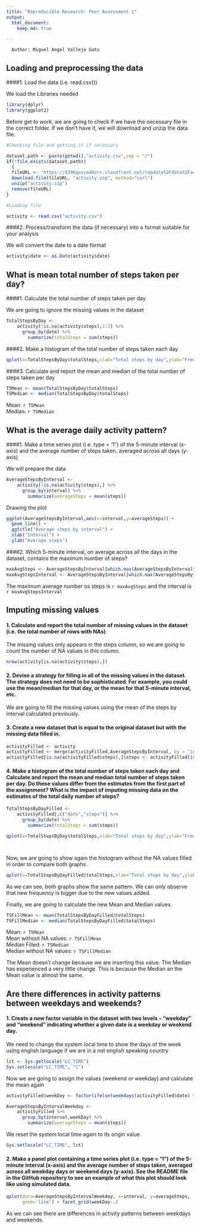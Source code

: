 ```yaml
---
title: "Reproducible Research: Peer Assessment 1"
output: 
  html_document: 
    keep_md: true

---
```

      Author: Miguel Angel Vallejo Gato 


## Loading and preprocessing the data 
 

####1. Load the data (i.e. read.csv())  

We load the Libraries needed  
  
```r
library(dplyr)
library(ggplot2)
```


Before get to work, we are going to check if we have the necessary file in the correct folder.
If we don't have it, we will download and unzip the data file.



```r
#Checking file and getting it if necessary

dataset.path <- paste(getwd(),"activity.csv",sep = "/")
if(!file.exists(dataset.path))
  {
  fileURL <- "https://d396qusza40orc.cloudfront.net/repdata%2Fdata%2Factivity.zip"
  download.file(fileURL, "activity.zip", method="curl")
  unzip("activity.zip")
  remove(fileURL)
} 
```



```r
#Loading file

activity <- read.csv("activity.csv")
```

####2. Process/transform the data (if necessary) into a format suitable for your analysis

We will convert the date to a date format
```r
activity$date <- as.Date(activity$date)
```


## What is mean total number of steps taken per day?

####1. Calculate the total number of steps taken per day

We are going to ignore the missing values in the dataset
```r
TotalStepsByDay <-
    activity[!is.na(activity$steps),1:2] %>%
      group_by(date) %>%
        summarize(totalSteps = sum(steps))
```


####2. Make a histogram of the total number of steps taken each day
```r
qplot(x=TotalStepsByDay$totalSteps,xlab="Total steps by day",ylab="Frequency",binwidth=1000)
```


####3. Calculate and report the mean and median of the total number of steps taken per day
```r
TSMean <- mean(TotalStepsByDay$totalSteps)
TSMedian <- median(TotalStepsByDay$totalSteps)

```

Mean: `r TSMean `  
Median: `r TSMedian `


## What is the average daily activity pattern?

####1. Make a time series plot (i.e. type = "l") of the 5-minute interval (x-axis) and the average number of steps taken, averaged across all days (y-axis)

We will prepare the data
```r
AverageStepsByInterval <-
    activity[!is.na(activity$steps),] %>%
      group_by(interval) %>%
        summarize(averageSteps = mean(steps))
```

Drawing the plot
```r

ggplot(AverageStepsByInterval,aes(x=interval,y=averageSteps)) +
  geom_line() +
  ggtitle("Average steps by interval") +
  xlab("Interval") +
  ylab("Average steps")

```




####2. Which 5-minute interval, on average across all the days in the dataset, contains the maximum number of steps?

```r
maxAvgSteps <- AverageStepsByInterval[which.max(AverageStepsByInterval$averageSteps),]$averageSteps
maxAvgStepsInterval <- AverageStepsByInterval[which.max(AverageStepsByInterval$averageSteps),]$interval
```

The maximum average number os steps is `r maxAvgSteps ` and the interval is `r maxAvgStepsInterval `  

## Imputing missing values

#### 1. Calculate and report the total number of missing values in the dataset (i.e. the total number of rows with NAs)

The missing values only appears in the steps column, so we are going to count the number of NA values in this column.
```r
nrow(activity[is.na(activity$steps),])
```


#### 2. Devise a strategy for filling in all of the missing values in the dataset. The strategy does not need to be sophisticated. For example, you could use the mean/median for that day, or the mean for that 5-minute interval, etc.

We are going to fill the missing values using the mean of the steps by interval calculated previously.

#### 3. Create a new dataset that is equal to the original dataset but with the missing data filled in.

```r
activityFilled <- activity
activityFilled <- merge(activityFilled,AverageStepsByInterval, by = "interval", all.x = TRUE)
activityFilled[is.na(activityFilled$steps),]$steps <- activityFilled[is.na(activityFilled$steps),]$averageSteps
```

#### 4. Make a histogram of the total number of steps taken each day and Calculate and report the mean and median total number of steps taken per day. Do these values differ from the estimates from the first part of the assignment? What is the impact of imputing missing data on the estimates of the total daily number of steps?

```r
TotalStepsByDayFilled <-
    activityFilled[,c("date","steps")] %>%
      group_by(date) %>%
        summarize(totalSteps = sum(steps))

qplot(x=TotalStepsByDay$totalSteps,xlab="Total steps by day",ylab="Frequency",binwidth=1000,main="Frequency of total steps by day with NA values filled")




```

Now, we are going to show again the histogram without the NA values filled in order to compare both graphs.

```r
qplot(x=TotalStepsByDayFilled$totalSteps,xlab="Total steps by day",ylab="Frequency",binwidth=1000,main="Frequency of total steps by day")
```

As we can see, both graphs show the same pattern. We can only observe that new frequency is bigger due to the new values added.

Finally, we are going to calculate the new Mean and Median values.
```r
TSFillMean <- mean(TotalStepsByDayFilled$totalSteps)
TSFillMedian <- median(TotalStepsByDayFilled$totalSteps)
```


Mean: `r TSMean `  
Mean without NA values: `r TSFillMean `  
Median Filled: `r TSMedian `  
Median without NA values: `r TSFillMedian `  

The Mean doesn't change because we are inserting this value. The Median has experienced a very little change. This is because the Median an the Mean value is almost the same.


## Are there differences in activity patterns between weekdays and weekends?

#### 1. Create a new factor variable in the dataset with two levels – “weekday” and “weekend” indicating whether a given date is a weekday or weekend day.

We need to change the system local time to show the days of the week using english language if we are in a not english speaking country
```r
lct <- Sys.getlocale("LC_TIME")
Sys.setlocale("LC_TIME", "C")
```

Now we are going to assign the values (weekend or weekday) and calculate the mean again

```r
activityFilled$weekDay <- factor(ifelse(weekdays(activityFilled$date) %in% c("Saturday","Sunday"),"weekend","weekday"))

AverageStepsByIntervalWeekday <-
    activityFilled %>%
      group_by(interval,weekDay) %>%
        summarize(averageSteps = mean(steps))
```


We reset the system local time again to its origin value
```r
Sys.setlocale("LC_TIME", lct)
```



#### 2. Make a panel plot containing a time series plot (i.e. type = "l") of the 5-minute interval (x-axis) and the average number of steps taken, averaged across all weekday days or weekend days (y-axis). See the README file in the GitHub repository to see an example of what this plot should look like using simulated data.

```r

qplot(data=AverageStepsByIntervalWeekday, x=interval, y=averageSteps,
      geom='line') + facet_grid(weekDay~.)

```
 
As we can see there are differences in activity patterns between weekdays and weekends.